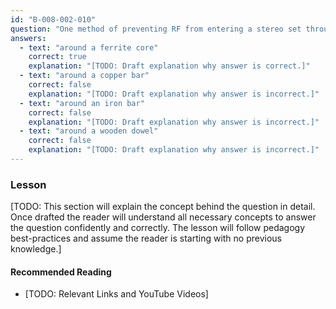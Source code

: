 ```yaml
---
id: "B-008-002-010"
question: "One method of preventing RF from entering a stereo set through the speaker leads is to wrap each of the speaker leads:"
answers:
  - text: "around a ferrite core"
    correct: true
    explanation: "[TODO: Draft explanation why answer is correct.]"
  - text: "around a copper bar"
    correct: false
    explanation: "[TODO: Draft explanation why answer is incorrect.]"
  - text: "around an iron bar"
    correct: false
    explanation: "[TODO: Draft explanation why answer is incorrect.]"
  - text: "around a wooden dowel"
    correct: false
    explanation: "[TODO: Draft explanation why answer is incorrect.]"
---
```


### Lesson

[TODO: This section will explain the concept behind the question in detail. Once drafted the reader will understand all necessary concepts to answer the question confidently and correctly. The lesson will follow pedagogy best-practices and assume the reader is starting with no previous knowledge.]

#### Recommended Reading

- [TODO: Relevant Links and YouTube Videos]
